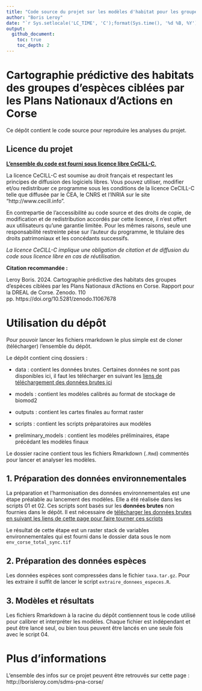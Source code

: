 ```yaml
---
title: "Code source du projet sur les modèles d'habitat pour les groupes d'espèces PNA Corse"
author: "Boris Leroy"
date: "`r Sys.setlocale('LC_TIME', 'C');format(Sys.time(), '%d %B, %Y')`"
output:
  github_document:
    toc: true
    toc_depth: 2
---
```



# Cartographie prédictive des habitats des groupes d’espèces ciblées par les Plans Nationaux d’Actions en Corse

Ce dépôt contient le code source pour reproduire les analyses du projet.

## Licence du projet

[**L'ensemble du code est fourni sous licence 
libre CeCILL-C**.](https://cecill.info/licences.fr.html)

La licence CeCILL-C est soumise au droit français et
respectant les principes de diffusion des logiciels libres. Vous pouvez
utiliser, modifier et/ou redistribuer ce programme sous les conditions
de la licence CeCILL-C telle que diffusée par le CEA, le CNRS et l'INRIA 
sur le site "http://www.cecill.info".

En contrepartie de l'accessibilité au code source et des droits de copie,
de modification et de redistribution accordés par cette licence, il n'est
offert aux utilisateurs qu'une garantie limitée.  Pour les mêmes raisons,
seule une responsabilité restreinte pèse sur l'auteur du programme,  le
titulaire des droits patrimoniaux et les concédants successifs.

*La licence CeCILL-C implique une obligation de citation et de diffusion du code
sous licence libre en cas de réutilisation.*

**Citation recommandée :**

Leroy Boris. 2024. Cartographie prédictive des habitats des groupes d’espèces 
ciblées par les Plans Nationaux d’Actions en Corse. Rapport pour la DREAL de 
Corse. Zenodo. 110 pp. https://doi.org/10.5281/zenodo.11067678



# Utilisation du dépôt 

Pour pouvoir lancer les fichiers rmarkdown le plus simple est de cloner 
(télécharger) l'ensemble du dépôt. 

Le dépôt contient cinq dossiers : 

 - data : contient les données brutes. Certaines données ne sont pas disponibles
 ici, il faut les télécharger en suivant les [liens de téléchargement des
 données brutes ici](http://borisleroy.com/sdms_pna_corse/cartes_variables.html)
 
 - models : contient les modèles calibrés au format de stockage de biomod2
 
 - outputs : contient les cartes finales au format raster
 
 - scripts : contient les scripts préparatoires aux modèles
 
 - preliminary_models : contient les modèles préliminaires, étape précédant
 les modèles finaux

Le dossier racine contient tous les fichiers Rmarkdown (`.Rmd`) commentés pour
lancer et analyser les modèles.

## 1. Préparation des données environnementales 

La préparation et l'harmonisation des données environnementales est une étape
préalable au lancement des modèles. Elle a été réalisée dans les scripts 
01 et 02. Ces scripts sont basés sur les **données brutes** non fournies
dans le dépôt. Il est nécessaire de [télécharger les
 données brutes en suivant les liens de cette page pour faire tourner ces scripts](http://borisleroy.com/sdms_pna_corse/cartes_variables.html)

Le résultat de cette étape est un raster stack de variables environnementales
qui est fourni dans le dossier data sous le nom `env_corse_total_sync.tif` 

## 2. Préparation des données espèces

Les données espèces sont compressées dans le fichier `taxa.tar.gz`. Pour les 
extraire il suffit de lancer le script `extraire_donnees_especes.R`.

## 3. Modèles et résultats

Les fichiers Rmarkdown à la racine du dépôt contiennent tous le code utilisé 
pour calibrer et interpréter les modèles. Chaque fichier est indépendant et peut
être lancé seul, ou bien tous peuvent être lancés en une seule fois avec le 
script 04.

# Plus d'informations

L'ensemble des infos sur ce projet peuvent être retrouvés sur cette page :
http://borisleroy.com/sdms-pna-corse/





